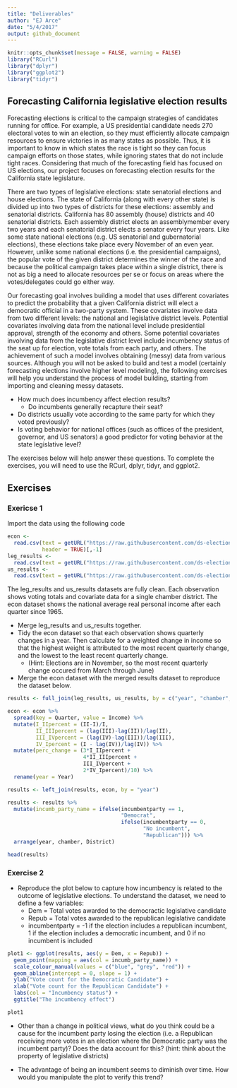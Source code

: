 ```yaml
---
title: "Deliverables"
author: "EJ Arce"
date: "5/4/2017"
output: github_document
---
```


```r
knitr::opts_chunk$set(message = FALSE, warning = FALSE)
library("RCurl")
library("dplyr")
library("ggplot2")
library("tidyr")
```


## Forecasting California legislative election results

  Forecasting elections is critical to the campaign strategies of candidates running for office. For example, a US presidential candidate needs 270 electoral votes to win an election, so they must efficiently allocate campaign resources to ensure victories in as many states as possible. Thus, it is important to know in which states the race is tight so they can focus campaign efforts on those states, while ignoring states that do not include tight races. Considering that much of the forecasting field has focused on US elections, our project focuses on forecasting election results for the California state legislature.

  There are two types of legislative elections: state senatorial elections and house elections.  The state of California (along with every other state) is divided up into two types of districts for these elections: assembly and senatorial districts.  California has 80 assembly (house) districts and 40 senatorial districts.  Each assembly district elects an assemblymember every two years and each senatorial district elects a senator every four years. Like some state national elections (e.g. US senatorial and gubernatorial elections), these elections take place every November of an even year.  However, unlike some national elections (i.e. the presidential campaigns), the popular vote of the given district determines the winner of the race and because the political campaign takes place within a single district, there is not as big a need to allocate resources per se or focus on areas where the votes/delegates could go either way.

  Our forecasting goal involves building a model that uses different covariates to predict the probability that a given California district will elect a democratic official in a two-party system. These covariates involve data from two different levels: the national and legislative district levels. Potential covariates involving data from the national level include presidential approval, strength of the economy and others. Some potential covariates involving data from the legislative district level include incumbency status of the seat up for election, vote totals from each party, and others. The achievement of such a model involves obtaining (messy) data from various sources. Although you will not be asked to build and test a model (certainly forecasting elections involve higher level modeling), the following exercises will help you understand the process of model building, starting from importing and cleaning messy datasets.

* How much does incumbency affect election results?
    + Do incumbents generally recapture their seat?
* Do districts usually vote according to the same party for which they voted previously?
* Is voting behavior for national offices (such as offices of the president, governor, and US senators) a good predictor for voting behavior at the state legislative level?

The exercises below will help answer these questions. To complete the exercises, you will need to use the RCurl, dplyr, tidyr, and ggplot2.

## Exercises

### Exericse 1

Import the data using the following code

```r
econ <-
  read.csv(text = getURL("https://raw.githubusercontent.com/ds-elections/state-forecasting-alpha/master/CleanDeliverableData/econ_state.csv"),
           header = TRUE)[,-1]
leg_results <-
  read.csv(text = getURL("https://raw.githubusercontent.com/ds-elections/state-forecasting-alpha/master/CleanDeliverableData/leg_results.csv"), header = TRUE)[,-1]
us_results <-
  read.csv(text = getURL("https://raw.githubusercontent.com/ds-elections/state-forecasting-alpha/master/CleanDeliverableData/us_results.csv"), header = TRUE)[,-1]
```

The leg_results and us_results datasets are fully clean. Each observation shows voting totals and covariate data for a single chamber district. The econ dataset shows the national average real personal income after each quarter since 1965.

* Merge leg_results and us_results together.
* Tidy the econ dataset so that each observation shows quarterly changes in a year. Then calculate for a weighted change in income so that the highest weight is attributed to the most recent quarterly change, and the lowest to the least recent quarterly change.
    + (Hint: Elections are in November, so the most recent quarterly change occured from March through June)
* Merge the econ dataset with the merged results dataset to reproduce the dataset below.

```r
results <- full_join(leg_results, us_results, by = c("year", "chamber", "District"))

econ <- econ %>%
  spread(key = Quarter, value = Income) %>%
  mutate(I_IIpercent = (II-I)/I,
         II_IIIpercent = (lag(III)-lag(II))/lag(II),
         III_IVpercent = (lag(IV)-lag(III))/lag(III),
         IV_Ipercent = (I - lag(IV))/lag(IV)) %>%
  mutate(perc_change = (3*I_IIpercent +
                        4*II_IIIpercent +
                        III_IVpercent +
                        2*IV_Ipercent)/10) %>%
  rename(year = Year)

results <- left_join(results, econ, by = "year")

results <- results %>%
  mutate(incumb_party_name = ifelse(incumbentparty == 1,
                                    "Democrat",
                                    ifelse(incumbentparty == 0,
                                           "No incumbent",
                                           "Republican"))) %>%
  arrange(year, chamber, District)
```

```r
head(results)
```


### Exercise 2

* Reproduce the plot below to capture how incumbency is related to the outcome of legislative elections. To understand the dataset, we need to define a few variables:
    + Dem = Total votes awarded to the democractic legislative candidate
    + Repub = Total votes awarded to the republican legislative candidate
    + incumbentparty = -1 if the election includes a republican incumbent, 1 if the                          election includes a democratic incumbent, and 0 if no incumbent                        is included

```r
plot1 <- ggplot(results, aes(y = Dem, x = Repub)) +
  geom_point(mapping = aes(col = incumb_party_name)) +
  scale_colour_manual(values = c("blue", "grey", "red")) +
  geom_abline(intercept = 0, slope = 1) +
  ylab("Vote count for the Democratic Candidate") +
  xlab("Vote count for the Republican Candidate") +
  labs(col = "Incumbency status") +
  ggtitle("The incumbency effect")
```

```r
plot1
```

* Other than a change in political views, what do you think could be a cause for the incumbent party losing the election (i.e. a Republican receiving more votes in an election where the Democratic party was the incumbent party)? Does the data account for this? (hint: think about the property of legislative districts)

* The advantage of being an incumbent seems to diminish over time. How would you manipulate the plot to verify this trend?
